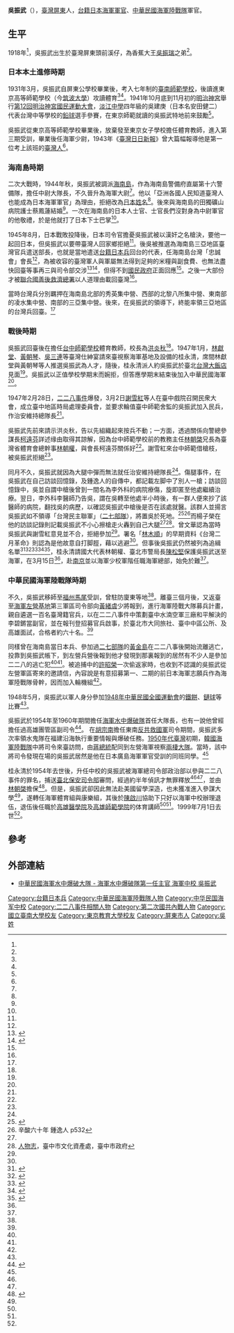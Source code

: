 {{Infobox Military Person
| name = 吳振武
| image name =吳振武.jpg
| width =
| Sex = 男 
| now = 中華民國海軍中校
| period =
| Native place = 
| date of birth =  1918年
| date of death = {{death date and age|1999|7|1|1918}}
| place of birth = {{TWN-JPN}}[[阿緱廳|阿緱廳]]阿緱街頭前溪-{庄}-
| place of death = {{ROC-TWN}}[[高雄市_(1979年-2010年)|高雄市]]
| nationality = {{JPN-EMP}}（1918年－1945年）<br>{{ROC}}（1945年－1999年）
| party =  
| alma mater= [[台南大學|臺南師範學校]]<br>[[東京教育大学|東京高等師範學校]]<br>日本[[海軍兵學校|海軍兵學校]]
| past = 
*日本海軍第六警備隊分隊士
*海南島三亞地區臺灣官兵遣送部長
*[[臺中師範學校|臺中師範學校]]體育教師
*[[海軍水中爆破大隊|海軍水中爆破大隊]]隊長
*高雄市團管區司令部副司令
*[[高雄醫學院|高雄醫學院]]體育講師
*[[高雄師範學院|高雄師範學院]]體育講師
| allegiance = {{navy|Empire of Japan}}（1943年－1945年）<br>{{ROCMC}}（1947年－1954年）
| serviceyears  = 1943年－1954年
| rank = [[大尉|大尉]]（大日本帝國海軍）<br>[[中校|中校]]（海軍陸戰隊）
}}
{{Infobox sportsperson
| honorific_prefix          = 
| name                      = 吳振武
| honorific_suffix          = 
| image                     = 
| image_size                = 
| alt                       = 
| caption                   = 
| headercolor               = 
| textcolor                 = 
| real_name                 = 
| native_name               = 
| native_name_lang          = 
| romanizedname             = 
| english_name              = 
| birth_name                = 
| nickname                  = 
| nationality               = {

| national_team             = 
| ethnicity                 = 
| hometown                  = 
| citizenship               = 
| birth_date                =
| birth_place               = 
| death_date                = 
| death_place               = 
| resting_place             = 
| resting_place_coordinates = 
| monuments                 = 
| residence                 = 
| education                 = 
| alma_mater                = 臺灣總督府臺南師範學校<br/>東京高等師範學校
| occupation                = 
{{ubl
|中華民國海軍水中爆破隊隊長（1954年－1960年）
}}
| years_active              = 1946年－1999年
| employer                  = 
| agent                     = 
| height                    = 
| weight                    = 
| spouse                    = 
| life_partner              = 
| other_interests           = 
| website                   = 
| module                    = 
| country                   = 
| sport                     = 田徑
| position                  = 
| shoots                    = 
| catches                   = 
| disability                = 
| disability_class          = 
| weight_class              = 
| weight_class_type         = 
| rank                      = 
| event                     = 鐵餅、標槍、鏈球、鉛球
| event_type                = 
| universityteam            = 
| collegeteam               = 
| league                    = 
| league_type               = 
| club                      = 
| team                      = 
| turnedpro                 = 
| turnedpro_type            = 
| partner                   = 
| former_partner            = 
| coach                     = 
| retired                   = 
| coaching                  = 
| module2                   = 
| worlds                    = 
| regionals                 = 
| nationals                 = 
{{ubl
|'''中華民國36年臺灣省運動會男子組'''：鐵餅第一名
|'''中華民國36年臺灣省運動會男子組'''：標槍第三名
|'''中華民國36年臺灣省運動會男子組'''：鏈球第一名
|'''中華民國36年臺灣省運動會男子組'''：鉛球第二名
|'''中華民國37年全國運動會男子組'''：鉛球第三名
|'''中華民國38年臺灣省運動會男子組'''：鐵餅第四名
|'''中華民國38年臺灣省運動會男子組'''：鏈球第一名
|'''中華民國39年臺灣省田徑賽男子組'''：鏈球第一名
|'''中華民國39年臺灣省田徑賽男子組'''：鉛球第六名
|'''中華民國39年臺灣省運動會男子組'''：鐵餅第四名
|'''中華民國39年臺灣省運動會男子組'''：鏈球第一名
|'''中華民國39年臺灣省運動會男子組'''：鉛球第四名
|'''中華民國40年臺灣省田徑賽男子組'''：鏈球第一名
|'''中華民國40年臺灣省運動會男子組'''：鏈球第一名
|'''中華民國40年自由中國軍民外僑聯合運動會'''：鏈球第一名
|'''中華民國41年國軍運動大會'''：鏈球第一名
|'''中華民國41年國軍運動大會'''：鉛球第四名
|'''中華民國41年臺灣省田徑賽男子組'''：鏈球第三名
|'''中華民國41年臺灣省運動會男子組'''：鏈球第三名
|'''中華民國42年國軍運動大會甲組'''：鐵餅第三名
|'''中華民國42年臺灣省田徑賽男子組'''：鏈球第三名
|'''中華民國42年臺灣省運動會男子組'''：鏈球第四名
}}
| olympics                  = 
| paralympics               = 
| commonwealth              = 
| highestranking            = 
| pb                        = 
{{ubl
|'''鐵餅'''：32.44公尺 （1947年）
|'''鏈球'''：47.27公尺 （1951年 '''自由中國軍民外僑聯合運動會紀錄'''）
}}
| medaltemplates            = 
{{MedalCountry|{{ROCMC}}}}
{{MedalSport|男子田徑}}
{{MedalCompetition|中華民國全國運動會}}
{{MedalBronze|1948年中華民國上海市|鉛球}}
{{MedalCompetition|中華民國國軍運動大會}}
{{MedalGold|1952年中華民國|鏈球}}
{{MedalCompetition|中華民國國軍運動大會甲組}}
{{MedalBronze|1953年中華民國|鐵餅}}
| show-medals               = 
| medaltemplates-title      = 
| module3                   = 
| updated                   = 2017年11月24日
}}
'''吳振武'''（{{bd|1918年||1999年|7月1日}}），[[臺灣|臺灣]][[屏東縣|屏東]]人，[[台籍日本兵|台籍日本海軍軍官]]、[[中華民國海軍陸戰隊|中華民國海軍陸戰隊]]軍官。

==生平==
1918年<ref name="臺中市志"/>，吳振武出生於臺灣屏東頭前溪仔，為香蕉大王[[吳振瑞|吳振瑞]]之弟<ref name="紀展南"/>。

===日本本土進修時期===
1931年3月，吳振武自屏東公學校畢業後，考入七年制的[[臺南師範學校|臺南師範學校]]，後讀進東京高等師範學校（今[[筑波大學|筑波大學]]）攻讀體育<ref name="臺中市志"/><ref name="紀展南"/>。1941年10月底到11月初的[[明治神宮|明治神宮]]舉行[[明治神宫竞技大会|第12回明治神宮國民運動大會]]，[[淡江中學|淡江中學]]四年級的吳建庚（日本名安田健二）代表台灣中等學校的[[鉛球|鉛球]]選手參賽，在東京師範就讀的吳振武特地前來鼓勵<ref name="周明德"/>。

吳振武從東京高等師範學校畢業後，放棄發至東京女子學校擔任體育教師，進入第三期{{tsl|ja|海軍予備員|海軍兵科預備学生}}受訓，畢業後任海軍少尉，1943年《[[臺灣日日新報|臺灣日日新報]]》曾大篇幅報導他是第一位考上該班的[[臺灣人|臺灣人]]<ref name="臺中市志"/>。

===海南島時期===
二次大戰時，1944年秋，吳振武被調派[[海南島|海南島]]，作為海南島警備府直屬第十六警備隊，擔任中尉大隊長，不久晉升為海軍大尉<ref name="紀展南"/>。他以「亞洲各國人民知道臺灣人也能成為日本海軍軍官」為理由，拒絕改為[[日本姓名|日本姓名]]<ref name="臺中市志"/>。後來與海南島的田獨礦山病院護士蔡鳳蓮結婚<ref name="周婉窈"/>。一次在海南島的日本人士官、士官長們沒對身為中尉軍官的他敬禮，於是他就打了日本下士巴掌<ref name="李碧鏘"/>。

1945年8月，日本戰敗投降後，日本司令官擔憂吳振武被以漢奸之名槍決，要他一起回日本，但吳振武以要帶臺灣人回家鄉拒絕<ref name="紀展南"/>。後吳被推選為海南島三亞地區臺灣官兵遣送部長，也就是當地遣送[[台籍日本兵|台籍日本兵]]回台的代表，任海南島台灣「忠誠會」會長<ref name="周婉窈"/>，為被收容的臺灣軍人與軍屬無法得到足夠的米糧與副食費、也無法盡快回臺等事再三與司令部交涉<ref>{{cite book|url=https://aa.archives.gov.tw/archivesData.aspx?SystemID=0000386136|author=吳振武|chapter=〈海南島臺胞代表呈請速派慈航輪輸送廣東海南島區臺籍難民回鄉〉|title=《在日臺僑遣送回籍》|date=1946-05-03|publisher=國史館|location=台灣|language=zh-tw|isbn=|access-date=2015-05-17|archive-url=https://web.archive.org/web/20150518092733/https://aa.archives.gov.tw/archivesData.aspx?SystemID=0000386136|archive-date=2015-05-18|dead-url=yes}}</ref><ref>{{cite book|url=https://aa.archives.gov.tw/archivesData.aspx?SystemID=0000386139|author=吳振武|chapter=〈吳振武電何應欽海南島榆林三亞等地臺胞主副食未按規定發給請派船遣送回臺或救濟〉|title=《在日臺僑遣送回籍》|date=1946-05-28|publisher=國史館|location=台灣|language=zh-tw|isbn=|access-date=2015-05-17|archive-url=https://web.archive.org/web/20150518094240/https://aa.archives.gov.tw/archivesData.aspx?SystemID=0000386139|archive-date=2015-05-18|dead-url=yes}}</ref>，但得不到[[國民政府|國民政府]]正面回應<ref name="臺中市志"/>。之後一大部份才被[[聯合國善後救濟總署|聯合國善後救濟總署]]以人道理由載回臺灣<ref name="海南島篇"/>。

當時台灣兵分別羈押在海南島北部的秀英集中營、西部的北黎八所集中營、東南部的凌水集中營、南部的三亞集中營。後來，在吳振武的領導下，終能率領三亞地區的台灣兵回臺。<ref name="紀展南"/>

===戰後時期===
吳振武回臺後在擔任[[台中師範學校|台中師範學校]]體育教師，校長為[[洪炎秋|洪炎秋]]<ref name="吳振武"/>。1947年1月，[[林獻堂|林獻堂]]、[[黃朝琴|黃朝琴]]、[[吳三連|吳三連]]等臺灣仕紳宴請來臺視察海軍基地及設備的桂永清，席間林獻堂與黃朝琴等人推選吳振武為人才，隨後，桂永清派人約吳振武於臺北[[圓山大飯店|台灣大飯店]]見面<ref name="李碧鏘"/>。吳振武以正值學校學期末而婉拒，但答應學期末結束後加入中華民國海軍<ref name="紀展南"/>。

1947年2月28日，[[二二八事件|二二八事件]]爆發，3月2日[[謝雪紅|謝雪紅]]等人在臺中戲院召開民衆大會，成立臺中地區時局處理委員會，並要求輪值臺中師範舍監的吳振武加入民兵，作治安維持總隊長<ref name="吳振武"/>。

吳振武先前來請示洪炎秋，告以先組織起來按兵不動；一方面，透過關係向警總參謀長[[柯遠芬|柯遠芬]]詳述缘由取得其諒解，因為台中師範學校前的教務主任[[林朝棨|林朝棨]]兄長為臺灣省體育會總幹事[[林朝權|林朝權]]，與會長柯遠芬關係好<ref name="三友集"/>。謝雪紅來台中師範借槍枝，被吳振武拒絕<ref name="紀展南"/>。

同月不久，吳振武就因為大腿中彈而無法就任治安維持總隊長<ref name="吳振武"/>。傷腿事件，在吳振武在自己訪談回憶錄，及鍾逸人的自傳中，都記載左脚中了別人一槍；訪談回憶錄中，吳並自謂中槍後曾到一間名為李外科的病院療傷，旋即匿至他處繼續治療。翌日，李外科李醫師乃告吳，謂在吳轉至他處半小時後，有一群人便來抄了該醫師的病院，翻找吳的病歷，以確認吳振武中槍後是否在該處就醫。該群人並揚言吳振武如不領導「台灣民主聯軍」（[[二七部隊|二七部隊]]），將置吳於死地。<ref>{{Cite web |url=https://blog.boxun.com/hero/2006/xsj12/11_1.shtml |title=吳振武先生口述回憶 |accessdate=2017-03-16 |archive-date=2017-03-17 |archive-url=https://web.archive.org/web/20170317143913/https://blog.boxun.com/hero/2006/xsj12/11_1.shtml |dead-url=no }}</ref><ref>辛酸六十年 鍾逸人 p532</ref>而楊子榮在他的訪談記錄則記載吳振武不小心擦槍走火轟到自己大腿<ref name="吳振武"/><ref>[http://www.tchac.taichung.gov.tw/df_ufiles/h/台中市人物志.pdf 人物志]{{dead link|date=2018年5月 |bot=InternetArchiveBot |fix-attempted=yes }}，臺中市文化資產處，臺中市政府</ref>。曾文華認為當時吳振武與謝雪紅意見並不合，拒絕參加<ref name="曾文華"/>。署名「[[林木順|林木順]]」的早期資料《台灣二月革命》則認為是他故意自打脚脛，藉以逃避<ref name="台灣二月革命"/>。但事後吳振武仍然被列為追緝名單<ref>{{cite book|url=https://aa.archives.gov.tw/archivesData.aspx?SystemID=0001931426|author=|chapter=〈台中師範學校教職員張深切吳振武等於二二八事變中參加暴動組織案〉|title=《逮捕奸暴人犯卷》|date=|publisher=台灣省警務處|location=台灣|language=zh-tw|isbn=|access-date=2015-05-17|archive-url=https://web.archive.org/web/20160304185537/https://aa.archives.gov.tw/archivesData.aspx?SystemID=0001931426|archive-date=2016-03-04|dead-url=yes}}</ref><ref>{{cite book|url=https://aa.archives.gov.tw/archivesData.aspx?SystemID=0001931425|author=|chapter=〈調查台中師範學校職員張深切吳振武二二八事變中罪引及今後行動具報〉|title=《逮捕奸暴人犯卷》|date=|publisher=台中市政府|location=台灣|language=zh-tw|isbn=|access-date=2015-05-17|archive-url=https://web.archive.org/web/20160309202203/https://aa.archives.gov.tw/archivesData.aspx?SystemID=0001931425|archive-date=2016-03-09|dead-url=yes}}</ref><ref>{{cite book|url=https://aa.archives.gov.tw/archivesData.aspx?SystemID=0000390455|author=|chapter=〈台中地區二二八事件重要人犯名冊〉|title=《二二八事件案犯處理之一》|date=1947-04-05|publisher=憲兵第四團|location=台灣|language=zh-tw|isbn=|access-date=2015-05-17|archive-url=https://web.archive.org/web/20150518094256/https://aa.archives.gov.tw/archivesData.aspx?SystemID=0000390455|archive-date=2015-05-18|dead-url=yes}}</ref><ref>{{cite book|url=https://aa.archives.gov.tw/archivesData.aspx?SystemID=0000390590|author=|chapter=〈為查明吳振武所有組織真相由〉|title=《二二八事件其他》|date=1947-03-26|publisher=台灣警備總司令部|location=台灣|language=zh-tw|isbn=|access-date=2015-05-17|archive-url=https://web.archive.org/web/20150518094252/https://aa.archives.gov.tw/archivesData.aspx?SystemID=0000390590|archive-date=2015-05-18|dead-url=yes}}</ref><ref>{{cite book|url=https://aa.archives.gov.tw/archivesData.aspx?SystemID=0000390459|author=|chapter=〈為呈台中緝靖區通緝人犯名冊乞核示由〉|title=《逮捕奸暴人犯卷》|date=1947-06-07|publisher=陸軍整編廿一師司令部|location=台灣|language=zh-tw|isbn=|access-date=2015-05-17|archive-url=https://web.archive.org/web/20160304192044/https://aa.archives.gov.tw/archivesData.aspx?SystemID=0000390459|archive-date=2016-03-04|dead-url=yes}}</ref>，桂永清請國大代表林朝權、臺北市警局長[[陳松堅|陳松堅]]保護吳振武送至海軍，在3月15日<ref name="紀展南"/>，赴[[南京|南京]]並以海軍少校軍階任職海軍總部，始免於難<ref name="李碧鏘"/>。

===中華民國海軍陸戰隊時期===
不久，吳振武移師至[[福州|福州]][[马尾区|馬尾]]受訓，曾駐防廈東等地<ref name="吳振武"/>。離臺三個月後，又返臺至[[海軍左營基地|海軍左營基地]]第三軍區司令部向[[黃緒虞|黃緒虞]]少將報到，進行海軍陸戰大隊募兵計畫，親自遴選一百名臺灣籍官兵，以在二二八事件中策劃臺中水湳空軍三廠和平解決的李碧鏘當副官，並在報刊登招募官兵啟事，於臺北市大同旅社、臺中中區公所、及高雄面試，合格者約六十名。<ref name="李碧鏘"/>

同樣曾在海南島當日本兵、參加過[[二七部隊|二七部隊]]的[[黃金島|黃金島]]在二二八事後開始流離逃亡，投靠到吳振武帳下，到左營兵營後報到他才發現到那裏報到的居然有不少人是參加二二八的逃亡犯<ref name="李碧鏘"/><ref name="黃金島"/>。被追捕中的[[許昭榮|許昭榮]]一次偷返家時，也收到不認識的吳振武從左營軍區寄來的邀請信，內容說是有意招募第一、二期的前日本海軍志願兵作為海軍陸戰隊骨幹，因而加入輪機組<ref name="許昭榮"/>。

1948年5月，吳振武以軍人身分參加[[1948年中華民國全國運動會|1948年中華民國全國運動會]]的[[鐵餅|鐵餅]]、[[鏈球|鏈球]]等比賽<ref name="史事紀要第2卷"/>。

吳振武於1954年至1960年期間擔任[[海軍水中爆破大隊|海軍水中爆破隊]]首任大隊長，也有一說他曾經擔任過高雄團管區副司令<ref>{{Cite web |url=http://www.uduroc.com/modules/xcgal/thumbnails.php?album=72 |title=中華民國海軍水中爆破大隊 - 水中爆破隊相簿 |access-date=2015-07-10 |archive-url=https://web.archive.org/web/20150710214027/http://www.uduroc.com/modules/xcgal/thumbnails.php?album=72 |archive-date=2015-07-10 |dead-url=yes }}</ref>。
{{Quote box| align = right | quoted = true | bgcolor = #FFFFF0  | quote =
<div style="text-align: left;">吳振武至今信守日本海軍的最高精神</div>
<div style="text-align: left;">——緘默的海軍（Silent Navy）。</div>
<div style="text-align: left;">他相信總有一天世人會知道歷史的真相，</div> 
<div style="text-align: left;">他期待這天的來臨。</div> 
<div style="text-align: right;">吳振武同鄉紀展南</div>
| source =〈吳振瑞、吳振武昆仲〉《小城故事 阿猴屏東》<ref name="紀展南"/> }}
在[[胡宗南|胡宗南]]擔任東南[[反共救國軍|反共救國軍]]司令期間，吳振武多次率領水鬼隊在福建沿海執行重要情報與爆破任務。[[1950年代臺灣|1950年代臺灣]]初期，[[韓國海軍陸戰隊|韓國海軍陸戰隊]]中將司令來臺訪問，由[[蔣中正|蔣總統]]配同到左營海軍視察[[海軍陸戰隊兩棲偵搜大隊|兩棲大隊]]。當時，該中將司令發現在場的吳振武居然是他在日本廣島海軍軍官受訓的同班同學。<ref name="紀展南"/>

桂永清於1954年去世後，升任中校的吳振武被海軍總司令部政治部以參與二二八事件的罪名，捕送[[臺灣警備總司令部|臺北保安司令部]]審問，經過約半年偵訊才無罪釋放<ref name="臺中市志"/><ref name="紀展南"/>，並由[[林朝棨|林朝棨]]擔保<ref>{{cite book|url=https://aa.archives.gov.tw/archivesData.aspx?SystemID=0001931634|author=陳誠|chapter=〈林朝棨報稱吳振武並非蓄意暴亂乃外省同胞未遭害電廠未被毀吳君厥功其偉應予保障慰問加以獎勵〉|title=《二二八事變有關案卷》|date=|publisher=台灣省警備總司令部|location=台灣|language=zh-tw|isbn=|access-date=2015-05-17|archive-url=https://web.archive.org/web/20150518094247/https://aa.archives.gov.tw/archivesData.aspx?SystemID=0001931634|archive-date=2015-05-18|dead-url=yes}}</ref>。但是，吳振武卻因此無法赴美國留學深造，也未獲准進入參謀大學<ref name="臺中市志"/>，遂轉任海軍體育組與康樂組，其後於[[陳啟川|陳啟川]]協助下只好以海軍中校辦理退伍，退伍後任職於[[高雄醫學院|高雄醫學院]]及[[高雄師範學院|高雄師範學院]]的体育講師<ref name="紀展南"/><ref name="吳振武"/>。1999年7月1日去世<ref name="臺中市志"/>。

==參考==
{{reflist|refs=
<ref name="臺中市志">{{cite book |author=|title=《臺中市志．人物志》|chapter=〈軍事〉|date=2008-12-01|publisher=台中市政府文化局|location=台中|language=zh-tw |isbn=9789860153842}}</ref>
<ref name="吳振武">{{cite book |author=|chapter=〈吳振武先生口述紀錄〉|title=《二二八事件文獻輯錄》|date=1991-11-11|publisher= 台灣省文獻委員會|location=南投|language=zh-tw |isbn=}}</ref>
<ref name="李碧鏘">{{cite book |author=|chapter=〈李碧鏘先生口述紀錄〉|title=《二二八事件文獻輯錄》|date=1991-11-11|publisher= 台灣省文獻委員會|location=南投|language=zh-tw |isbn=}}</ref>
<ref name="曾文華">{{cite book |author=|chapter=〈曾文華先生口述紀錄〉|title=《二二八事件文獻輯錄》|date=1991-11-11|publisher= 台灣省文獻委員會|location=南投|language=zh-tw |isbn=}}</ref>
<ref name="台灣二月革命">{{cite book |author=|title=《台灣二月革命》|date=1995-07-01|chapter=〈中部人民大破蔣軍〉|publisher= 前衛出版社|location=台北|language=zh-tw |isbn=9579512426}}</ref>
<ref name="海南島篇">{{cite book |author=謝培屏|title=《戰後遣送旅外華僑回國史料彙編：南洋．海南島篇》|date=2007-12-01|publisher=國史館|location=台北|language=zh-tw |isbn=9789860118247}}</ref>
<ref name="三友集">{{cite book |author=洪炎秋|chapter=〈一個短命校長的雜憶〉|title=《三友集》|date=1979-06|publisher=[[中央書局|中央書局]]|location=台中|language=zh-tw |isbn=}}</ref>

<ref name="許昭榮">{{cite book |author=許昭榮|chapter=〈接收台灣的國民黨軍〉|title=《臺籍老兵的血淚恨》|date=1995-01-01|publisher=前衛出版社|location=台北|language=zh-tw |isbn=9578010052}}</ref>

<ref name="紀展南">{{cite book |author=紀展南|chapter=〈吳振瑞、吳振武昆仲〉|title=《小城故事 阿猴屏東》|date=2011|publisher=白象文化出版社|location=台中|language=zh-tw |isbn=9789574186907}}</ref>

<ref name="黃金島">{{cite book |author=黃金島|chapter=〈加入中國海軍〉|title=《二二八戰士黃金島的一生》|date=2004-12-01|publisher=前衛出版社|location=台北|language=zh-tw |isbn=9578014538}}</ref>

<ref name="周婉窈">{{cite book |author=周婉窈|title=《台籍日本兵座談會記錄并相關資料》|date=1997-01-01|publisher=中央研究院臺灣史研究所|location=台北|language=zh-tw |isbn=9789576714658}}</ref>

<ref name="史事紀要第2卷">{{cite book |author=中華民國史事紀要編輯委員會|title=《中華民國史事紀要》(初稿)|volume=第2卷 |year=1971|publisher=中華民國史料研究中心|location=臺北 |language=zh-tw |isbn=}}</ref>

<ref name="周明德">{{cite journal |author=周明德|title=〈憶有坂一世校長〉|journal =《淡江中學通訊》|issue=第五十二期|year=2004-03|publisher=私立淡江高級中學校友會|location=臺北 |language=zh-tw |isbn=}}</ref>

}}

==外部連結==
*[https://web.archive.org/web/20150518104242/http://www.uduroc.com/modules/xcgal/displayimage.php?pid=1701&album=72&pos=4 中華民國海軍水中爆破大隊 - 海軍水中爆破隊第一任主官 海軍中校 吳振武]

{{portal bar|人物|台灣|中華民國|海軍}}
{{DEFAULTSORT:W}}
[[Category:台籍日本兵|Category:台籍日本兵]]
[[Category:中華民國海軍陸戰隊人物|Category:中華民國海軍陸戰隊人物]]
[[Category:中华民国海军中校|Category:中华民国海军中校]]
[[Category:二二八事件相關人物|Category:二二八事件相關人物]]
[[Category:第二次國共內戰人物|Category:第二次國共內戰人物]]
[[Category:國立臺南大學校友|Category:國立臺南大學校友]]
[[Category:東京教育大學校友|Category:東京教育大學校友]]
[[Category:屏東市人|Category:屏東市人]]
[[Category:吳姓|Category:吳姓]]